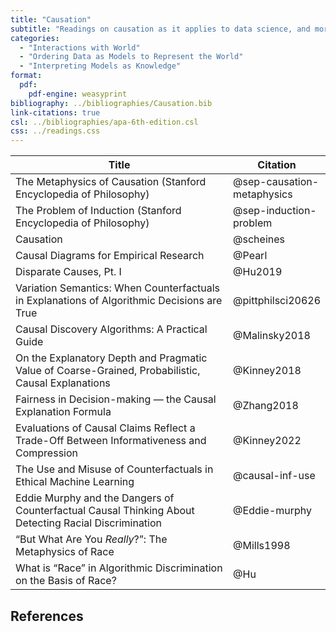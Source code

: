 ```yaml
---
title: "Causation"
subtitle: "Readings on causation as it applies to data science, and more specifically data science ethics. A primary focus of these readings is causal inference and socially sensitive attributes (e.g., race and gender)."
categories:
  - "Interactions with World"
  - "Ordering Data as Models to Represent the World"
  - "Interpreting Models as Knowledge"
format:
  pdf:
    pdf-engine: weasyprint
bibliography: ../bibliographies/Causation.bib
link-citations: true
csl: ../bibliographies/apa-6th-edition.csl
css: ../readings.css
---
```


| Title                                                                                                | Citation                   |
|------------------------------------------------------|------------------|
| The Metaphysics of Causation (Stanford Encyclopedia of Philosophy)                                   | @sep-causation-metaphysics |
| The Problem of Induction (Stanford Encyclopedia of Philosophy)                                       | @sep-induction-problem     |
| Causation                                                                                            | @scheines                  |
| Causal Diagrams for Empirical Research                                                               | @Pearl                     |
| Disparate Causes, Pt. I                                                                              | @Hu2019                    |
| Variation Semantics: When Counterfactuals in Explanations of Algorithmic Decisions are True          | @pittphilsci20626          |
| Causal Discovery Algorithms: A Practical Guide                                                       | @Malinsky2018              |
| On the Explanatory Depth and Pragmatic Value of Coarse-Grained, Probabilistic, Causal Explanations   | @Kinney2018                |
| Fairness in Decision-making --- the Causal Explanation Formula                                       | @Zhang2018                 |
| Evaluations of Causal Claims Reflect a Trade-Off Between Informativeness and Compression             | @Kinney2022                |
| The Use and Misuse of Counterfactuals in Ethical Machine Learning                                    | @causal-inf-use            |
| Eddie Murphy and the Dangers of Counterfactual Causal Thinking About Detecting Racial Discrimination | @Eddie-murphy              |
| "But What Are You *Really*?": The Metaphysics of Race                                                | @Mills1998                 |
| What is "Race" in Algorithmic Discrimination on the Basis of Race?                                   | @Hu                        |

## References

::: {#refs}
:::
